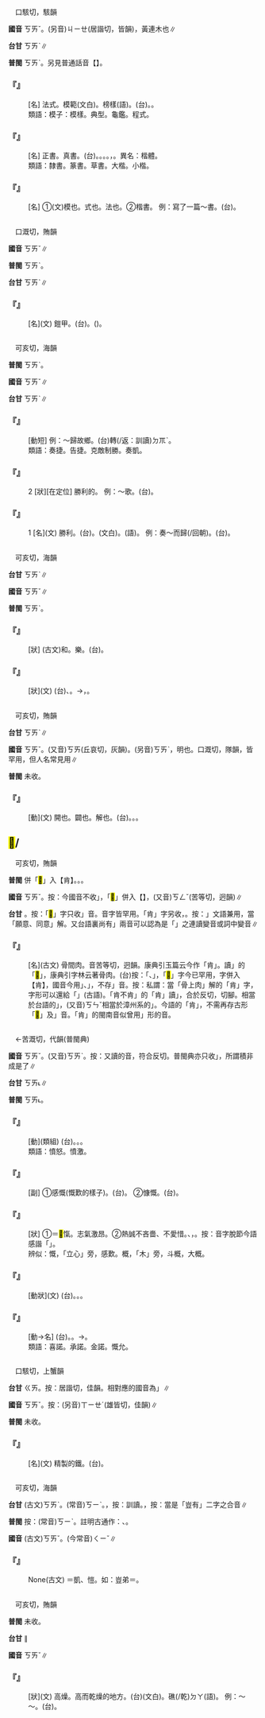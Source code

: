 
=={{ruby|楷|ㄎㄞˇ}}==

　口駭切，駭韻

'''國音''' <rt>ㄎㄞˇ</rt>。(另音)<rt>ㄐㄧㄝ</rt>(居諧切，皆韻)，黃連木也∥

'''台甘''' <rt>ㄎㄞˋ</rt>∥

'''普閩''' <rt>ㄎㄞˋ</rt>。另見普通話音【{{ruby|楷|ㄐㄧㄝ}}】。

    

==='''『{{ruby|楷|ㄎㄞˇ}}{{ruby|模|ㄇㄛˊ}}』'''===
: [名] 法式。模範(文白)。榜樣(語)。(台){{ruby|模|ㆠㆦˊ}}{{ruby|範|ㄏㄨㄢ˫}}。{{ruby|模|ㆠㆦˊ}}{{ruby|樣|ㄧㆧ˫}}{{ruby|/|ㄧㆫ˫}}。
:類語：模子：模樣。典型。龜鑑。程式。
:
    

==='''『{{ruby|楷|ㄎㄞˇ}}{{ruby|書|ㄕㄨ}}』'''===
: [名] 正書。真書。(台){{ruby|字|ㆢㄧ˫}}{{ruby|/|ㄌㄧ˫}}{{ruby|體|ㄊㆤˋ}}{{ruby|丌|ㆤ}}{{ruby|名|ㄇㄧㄚˊ}}。{{ruby|正|ㄐㄧㆩ˪}}{{ruby|楷|ㄎㄞˋ}}。{{ruby|楷|ㄎㄞˋ}}{{ruby|字|ㆢㄧ˫}}{{ruby|/|ㄌㄧ˫}}。{{ruby|現|ㄏㄧㄢ˫}}{{ruby|在|ㄗㄞ˫}}{{ruby|手|ㄑㄧㄨˋ}}{{ruby|寫|ㄒㄧㄚˋ}}{{ruby|丌|ㆤ}}{{ruby|正|ㄐㄧㆩ˪}}{{ruby|體|ㄊㆤˋ}}。{{ruby|筆|ㄅㄧㆵ}}{{ruby|法|ㄏㄨㄚㆵ}}{{ruby|端|ㄉㄨㄢ}}{{ruby|正|ㄐㄧㄥ˪}}，{{ruby|含|ㄏㆰˊ}}{{ruby|有|ㄨ˫}}{{ruby|可|ㄎㄜˋ}}{{ruby|做|ㄗㄨㆤ˪}}{{ruby|/|ㄗㄜ˪}}{{ruby|模|ㄇㆦˊ}}{{ruby|範|ㄏㄨㄢ˫}}{{ruby|丌|ㆤ}}{{ruby|意|ㄧ˪}}{{ruby|思|ㄙㄨ˪}}。異名：楷體。
:類語：隸書。篆書。草書。大楷。小楷。
:
    

==='''『{{ruby|楷|ㄎㄞˇ}}』'''===
: [名] ①(文)模也。式也。法也。②楷書。 例：寫了一篇～書。(台){{ruby|寫|ㄒㄧㄚˋ}}{{ruby|好|ㄏㄜˋ}}{{ruby|一|ㄐㄧㆵ ͘}}{{ruby|張|ㄉㄧㆫ}}{{ruby|/|ㄉㄧㆧ}}{{ruby|大|ㄉㄨㄚ˫}}{{ruby|字|ㆢㄧ˫}}{{ruby|/|ㄌㄧ˫}}{{ruby|丌|ㆤ}}{{ruby|楷|ㄎㄞˋ}}{{ruby|書|ㄙㄨ}}。
    

=={{ruby|鎧|ㄎㄞˇ}}==

　口溉切，賄韻

'''國音''' <rt>ㄎㄞˇ</rt>∥

'''普閩''' <rt>ㄎㄞˋ</rt>。

'''台甘''' <rt>ㄎㄞˋ</rt>∥

    

==='''『{{ruby|鎧|ㄎㄞˇ}}』'''===
: [名](文) 鎧甲。(台){{ruby|鐵|ㄊㄧㆷ}}{{ruby|甲|ㄍㄚㆷ}}。{{ruby|戰|ㄐㄧㄢ˪}}{{ruby|甲|ㄍㄚㆷ}}({{ruby|古|ㄍㆦˋ}}{{ruby|代|ㄉㄞ˫}}{{ruby|戰|ㄐㄧㄢ˪}}{{ruby|士|ㄙㄨ˫}}{{ruby|護|ㄏㆦ˫}}{{ruby|身|ㄒㄧㄣ}}{{ruby|用|ㄧㆲ˫}}{{ruby|丌|ㆤ}})。
    

=={{ruby|凱|ㄎㄞˇ}}==

　可亥切，海韻

'''普閩''' <rt>ㄎㄞˋ</rt>。

'''國音''' <rt>ㄎㄞˇ</rt>∥

'''台甘''' <rt>ㄎㄞˋ</rt>∥

    

==='''『{{ruby|凱|ㄎㄞˇ}}{{ruby|旋|ㄒㄩㄢˊ}}』'''===
: [動短]  例：～歸故鄉。(台){{ruby|得|ㄉㄧㆵ}}{{ruby|勝|ㄒㄧㄥ˪}}轉(/返：訓讀)<rt>ㄉㆭˋ</rt>{{ruby|來|·ㄌㄞˊ}}。
:類語：奏捷。告捷。克敵制勝。奏凱。
:
    

==='''『{{ruby|凱|ㄎㄞˇ}}』'''===
:2  [狀][在定位] 勝利的。 例：～歌。(台){{ruby|勝|ㄒㄧㄥ˪}}{{ruby|利|ㄌㄧ˫}}{{ruby|回|ㄏㄨㆤˊ}}{{ruby|國|ㄍㆦㆶ}}{{ruby|時|ㄒㄧˊ}}{{ruby|所|ㄙㆦˋ}}{{ruby|唱|ㄑㄧㆧ˪}}{{ruby|/|ㄑㄧㆫ˪}}{{ruby|丌|ㆤ}}{{ruby|樂|ㆣㄚㆶ ͘}}{{ruby|歌|ㄍㄨㄚ}}。
    

==='''『{{ruby|凱|ㄎㄞˇ}}』'''===
:1  [名](文) 勝利。(台){{ruby|勝|ㄒㄧㄥ˪}}{{ruby|利|ㄌㄧ˫}}。{{ruby|戰|ㄐㄧㄢ˪}}{{ruby|勝|ㄒㄧㄥ˪}}(文白)。{{ruby|<mark>&#xffa46;</mark>|ㄊㄞˊ}}{{ruby|贏|ㄧㆩˊ}}(語)。 例：奏～而歸(/回朝)。(台){{ruby|唱|ㄑㄧㆧ˪}}{{ruby|/|ㄑㄧㆫ˪}}{{ruby|勝|ㄒㄧㄥ˪}}{{ruby|利|ㄌㄧ˫}}{{ruby|丌|ㆤ}}{{ruby|歌|ㄍㄨㄚ}}{{ruby|回|ㄏㄨㆤˊ}}{{ruby|國|ㄍㆦㆶ}}。
    

=={{ruby|愷|ㄎㄞˇ}}==

　可亥切，海韻

'''台甘''' <rt>ㄎㄞˋ</rt>∥

'''國音''' <rt>ㄎㄞˇ</rt>∥

'''普閩''' <rt>ㄎㄞˋ</rt>。

    

==='''『{{ruby|愷|ㄎㄞˇ}}』'''===
: [狀] (古文)和。樂。(台){{ruby|和|ㄏㄜˊ}}{{ruby|樂|ㄌㆦㆶ ͘}}。
    

==='''『{{ruby|愷|ㄎㄞˇ}}{{ruby|悌|ㄊㄧˋ}}』'''===
: [狀](文) (台){{ruby|形|ㄏㄧㄥˊ}}{{ruby|容|ㄧㆲˊ}}{{ruby|性|ㄒㄧㄥ˪}}{{ruby|格|ㄍㆤㆷ}}{{ruby|和|ㄏㄜˊ}}{{ruby|順|ㄙㄨㄣ˫}}、{{ruby|快|ㄎㄨㄞ˪}}{{ruby|樂|ㄌㆦㆶ ͘}}{{ruby|丌|ㆤ}}{{ruby|款|ㄎㄨㄢˋ}}。→{{ruby|為|ㄨㄧˊ}}{{ruby|人|ㆢㄧㄣˊ}}{{ruby|/|ㄌㄧㄣˊ}}{{ruby|和|ㄏㄜˊ}}{{ruby|氣|ㄎㄧ˪}}，{{ruby|容|ㄧㆲˊ}}{{ruby|易|ㄧ˫}}{{ruby|親|ㄑㄧㄣ}}{{ruby|近|ㄍㄨㄣ˫}}{{ruby|/|ㄍㄧㄣ˫}}{{ruby|做|ㄗㄨㆤ˪}}{{ruby|/|ㄗㄜ˪}}{{ruby|伙|ㄏㆤˋ}}{{ruby|/|ㄏㄨㆤˋ}}{{ruby|/|ㄏㄜˋ}}。
    

=={{ruby|闓|ㄎㄞˇ}}==

　可亥切，賄韻

'''台甘''' <rt>ㄎㄞˋ</rt>{{ruby|、|ㄎㄞ}}∥

'''國音''' <rt>ㄎㄞˇ</rt>。(又音)<rt>ㄎㄞ</rt>(丘哀切，灰韻)。(另音)<rt>ㄎㄞˋ</rt>，明也。口溉切，隊韻，皆罕用，但人名常見用∥

'''普閩''' 未收。

    

==='''『{{ruby|闓|ㄎㄞˇ}}』'''===
: [動](文) 開也。闢也。解也。(台){{ruby|<mark>&#xffb4f;</mark>|ㄊㄠˋ}}{{ruby|開|ㄎㄨㄧ}}。{{ruby|闢|ㄅㄧㆵ ͘}}{{ruby|開|ㄎㄨㄧ}}。{{ruby|解|ㄍㄞˋ}}{{ruby|開|ㄎㄨㄧ}}。
    

==<mark>&#xf90ee;</mark>/{{ruby|肯|ㄎㄞˇ}}==

　可亥切，賄韻

'''普閩''' 併「<mark>&#xf90ee;</mark>」入【肯】。{{ruby|(文)|ㄎㄧㄥˋ}}。{{ruby|(白)|ㄎㄢˋ}}。

'''國音''' <rt>ㄎㄞˇ</rt>。按：今國音不收{{ruby|「|ㄎㄞˇ}}」，「<mark>&#xf90ee;</mark>」併入【{{ruby|肯|ㄎㄣˇ}}】，(又音)<rt>ㄎㄥˇ</rt>(苦等切，迥韻)∥

'''台甘''' {{ruby|(文)|ㄎㄞˋ}}。按：「<mark>&#xf90ee;</mark>」字只收{{ruby|「|ㄎㄧㄥˋ}}」音。音字皆罕用。「肯」字另收，{{ruby|(文)|ㄎㄧㄥˋ}}。按：{{ruby|「|ㄎㄧㄥ}}」文語兼用，當「願意、同意」解。又台語裏尚有{{ruby|「|ㄎㄧㄢˋ}}{{ruby|/|ㄎㄧㄢ}}」兩音可以認為是「{{ruby|肯|ㄎㄧㄥˋ}}」之連讀變音或詞中變音∥

    

==='''『{{ruby|<mark>&#xf90ee;</mark>|ㄎㄞˇ}}』'''===
: [名](古文) 骨間肉。音苦等切，迥韻。康典引玉篇云今作「肯」。讀{{ruby|「|ㄎㄞˇ}}」的「<mark>&#xf90ee;</mark>」，康典引字林云著骨肉。(台)按：{{ruby|無|ㆠㄜˊ}}{{ruby|論|ㄌㄨㄣ˫}}{{ruby|是|ㄒㄧ˫}}「{{ruby|骨|ㄍㄨㆵ}}{{ruby|間|ㄍㄢ}}{{ruby|肉|ㆠㄚㆷ}}、{{ruby|著|ㄉㄧㄠˊ}}{{ruby|骨|ㄍㄨㆵ}}{{ruby|肉|ㆠㄚㆷ}}」，「<mark>&#xf90ee;</mark>」字今已罕用，字併入【肯】，國音今用{{ruby|「|ㄎㄣˇ}}」、{{ruby|「|ㄎㄥˇ}}」，不存{{ruby|「|ㄎㄞˇ}}」音。按：私謂：當「骨上肉」解的「肯」字，字形可以還給「{{ruby|<mark>&#xf90ee;</mark>|ㄎㄞˇ}}」(古語)。「肯不肯」的「肯」讀{{ruby|「|ㄎㄥˇ}}」，合於反切，切腳。相當於台語的{{ruby|「|ㄎㄧㄥˋ}}」，(又音)<rt>ㄎㄣˇ</rt>相當於漳州系的{{ruby|「|ㄎㄧㄣˋ}}」。今語的「肯」，不需再存古形「<mark>&#xf90ee;</mark>」及{{ruby|「|ㄎㄞˇ}}」音。「肯」的閩南音似曾用{{ruby|「|ㄎㆮ}}」形的音。
    

=={{ruby|慨|ㄎㄞˇ}}==

　←苦溉切，代韻{{ruby|＝|ㄎㄞˋ}}(普閩典)

'''國音''' <rt>ㄎㄞˇ</rt>。(又音)<rt>ㄎㄞˋ</rt>。按：又讀的音，符合反切。普閩典亦只收{{ruby|「|ㄎㄞˇ}}」，所謂積非成是了∥

'''台甘''' <rt>ㄎㄞ˪</rt>∥

'''普閩''' <rt>ㄎㄞ˪</rt>。

    

==='''『{{ruby|憤|ㄈㄣˋ}}{{ruby|慨|ㄎㄞˇ}}』'''===
: [動](類組) (台){{ruby|憤|ㄏㄨㄣˋ}}{{ruby|慨|ㄎㄞ˪}}。{{ruby|受|ㄒㄧㄨ˫}}{{ruby|氣|ㄎㄧ˪}}。{{ruby|不|ㄅㄨㆵ}}{{ruby|滿|ㆠㄨㄢˋ}}{{ruby|/|ㄇㄨㄚˋ}}。
:類語：憤怒。憤激。
:
    

==='''『{{ruby|慨|ㄎㄞˇ}}{{ruby|然|ㄖㄢˊ}}』'''===
: [副] ①感慨{{ruby|地|ㄉㄜ}}(慨歎的樣子)。(台){{ruby|感|ㄍㆰˋ}}{{ruby|歎|ㄊㄢ˪}}。 ②慷慨{{ruby|地|ㄉㄜ}}。(台){{ruby|真|ㄐㄧㄣ}}{{ruby|慷|ㄎㆲˋ}}{{ruby|慨|ㄎㄞ˪}}{{ruby|丌|ㆤ}}{{ruby|款|ㄎㄨㄢˋ}}。
    

==='''『{{ruby|慷|ㄎㄤ}}{{ruby|慨|ㄎㄞˇ}}』'''===
: [狀] ①＝<mark>&#xf8ed5;</mark>愾。志氣激昂。②熱誠不吝嗇、不愛惜。{{ruby|(台)|ㄉㄞ˫}}{{ruby|方|ㄏㆲ}}、{{ruby|爽|ㄙㆲˋ}}{{ruby|快|ㄎㄨㄞ˪}}，{{ruby|<mark>&#xffa45;</mark>|ㆠㆤ˫}}{{ruby|/|ㆠㄨㆤ˫}}{{ruby|儉|ㄎㄧㄚㆴ}}{{ruby|使|ㄙㄞˋ}}。按：音字脫節今語感諧「{{ruby|怯|ㄎㄧㄚㆴ}}{{ruby|屎|ㄙㄞˋ}}」。
:辨似：慨，「立心」旁，感歎。概，「木」旁，斗概，大概。
:
    

==='''『{{ruby|慨|ㄎㄞˇ}}』'''===
: [動狀](文) (台){{ruby|吐|ㄊㆦˋ}}{{ruby|氣|ㄎㄨㄧ˪}}。{{ruby|受|ㄒㄧㄨ˫}}{{ruby|氣|ㄎㄧ˪}}。{{ruby|怨|ㄨㄢ˪}}{{ruby|恨|ㄏㄨㄣ˫}}。
    

==='''『{{ruby|慨|ㄎㄞˇ}}{{ruby|諾|ㄋㄨㄛˋ}}』'''===
: [動→名] (台){{ruby|有|ㄨ˫}}{{ruby|度|ㄉㆦ˫}}{{ruby|量|ㄌㄧㆲ˫}}。{{ruby|肯|ㄎㄧㄥˋ}}{{ruby|答|ㄉㄚㆴ}}{{ruby|應|ㄧㄥ˪}}。→{{ruby|歡|ㄏㄨㆩ}}{{ruby|喜|ㄏㄧˋ}}{{ruby|答|ㄉㄚㆴ}}{{ruby|應|ㄧㄥ˪}}。
:類語：喜諾。承諾。金諾。慨允。
:
    

=={{ruby|鍇|ㄎㄞˇ}}==

　口駭切，上蟹韻

'''台甘''' <rt>ㄍㄞ</rt>。按：居諧切，佳韻。相對應的國音為{{ruby|「|ㄐㄧㄝ}}」∥

'''國音''' <rt>ㄎㄞˇ</rt>。按：(另音)<rt>ㄒㄧㄝˊ</rt>(雄皆切，佳韻)∥

'''普閩''' 未收。

    

==='''『{{ruby|鍇|ㄎㄞˇ}}』'''===
: [名](文) 精製的鐵。(台){{ruby|好|ㄏㄜˋ}}{{ruby|鐵|ㄊㄧㆷ}}。
    

=={{ruby|豈|ㄎㄞˇ}}==

　可亥切，海韻

'''台甘''' (古文)<rt>ㄎㄞˋ</rt>。(常音)<rt>ㄎㄧˋ</rt>。{{ruby|(語)|ㄊㄞˋ}}，按：訓讀。{{ruby|(語)|ㄎㄧㄨˋ}}，按：當是「豈有」二字之合音∥

'''普閩''' 按：(常音)<rt>ㄎㄧˋ</rt>。註明古通作：{{ruby|愷|ㄎㄞˋ}}、{{ruby|凱|ㄎㄞˋ}}。

'''國音''' (古文)<rt>ㄎㄞˇ</rt>。(今常音)<rt>ㄑㄧˇ</rt>∥

    

==='''『{{ruby|豈|ㄎㄞˇ}}』'''===
: None(古文) ＝凱、愷。如：豈弟＝{{ruby|愷|ㄎㄞˇ}}{{ruby|悌|ㄉㄧˋ}}。
    

=={{ruby|塏|ㄎㄞˇ}}==

　可亥切，賄韻

'''普閩''' 未收。

'''台甘''' {{ruby|(文)|ㄎㄞˋ}}∥

'''國音''' <rt>ㄎㄞˇ</rt>∥

    

==='''『{{ruby|塏|ㄎㄞˇ}}』'''===
: [狀](文) 高燥。高而乾燥的地方。(台){{ruby|高|ㄍㄜ}}{{ruby|燥|ㄙㄜ˪}}(文白)。礁(/乾)<rt>ㄉㄚ</rt>{{ruby|燥|ㄙㄜ˪}}(語)。 例：～～。(台){{ruby|枯|ㄉㄚ}}{{ruby|燥|ㄙㄜ˪}}{{ruby|丌|ㆤ}}{{ruby|款|ㄎㄨㄢˋ}}。
    
